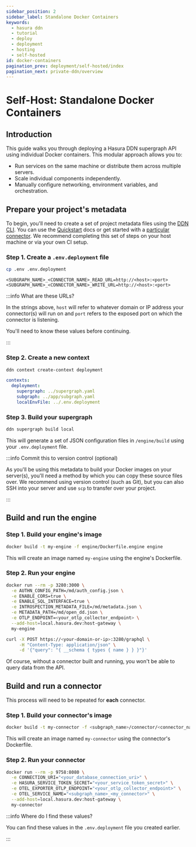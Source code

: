 ```yaml
---
sidebar_position: 2
sidebar_label: Standalone Docker Containers
keywords:
  - hasura ddn
  - tutorial
  - deploy
  - deployment
  - hosting
  - self-hosted
id: docker-containers
pagination_prev: deployment/self-hosted/index
pagination_next: private-ddn/overview
---
```


# Self-Host: Standalone Docker Containers

## Introduction

This guide walks you through deploying a Hasura DDN supergraph API using individual Docker containers. This modular
approach allows you to:

- Run services on the same machine or distribute them across multiple servers.
- Scale individual components independently.
- Manually configure networking, environment variables, and orchestration.

## Prepare your project's metadata

To begin, you'll need to create a set of project metadata files using the [DDN CLI](/reference/cli/index.mdx). You can
use the [Quickstart](/quickstart.mdx) docs or get started with a
[particular connector](/how-to-build-with-ddn/overview.mdx). We recommend completing this set of steps on your host
machine or via your own CI setup.

### Step 1. Create a `.env.deployment` file

```sh title="In the root of your project, run the following to scaffold out your new env file:"
cp .env .env.deployment
```

```plaintext title="For each connector, replace the READ and WRITE URLs, for example:"
<SUBGRAPH_NAME>_<CONNECTOR_NAME>_READ_URL=http://<host>:<port>
<SUBGRAPH_NAME>_<CONNECTOR_NAME>_WRITE_URL=http://<host>:<port>
```

:::info What are these URLs?

In the strings above, `host` will refer to whatever domain or IP address your connector(s) will run on and `port` refers
to the exposed port on which the connector is listening.

You'll need to know these values before continuing.

:::

### Step 2. Create a new context

```sh title="If you haven't yet done this, create a new context using the CLI:"
ddn context create-context deployment
```

```yaml title="In .hasura/context.yaml, use the newly-created .env.deployment file:" {5}
contexts:
  deployment:
    supergraph: ../supergraph.yaml
    subgraph: ../app/subgraph.yaml
    localEnvFile: ../.env.deployment
```

### Step 3. Build your supergraph

```sh title="Using the deployment context, use the DDN CLI to create your project's metadata:"
ddn supergraph build local
```

This will generate a set of JSON configuration files in `/engine/build` using your `.env.deployment` file.

:::info Commit this to version control (optional)

As you'll be using this metadata to build your Docker images on your server(s), you'll need a method by which you can
copy these source files over. We recommend using version control (such as Git), but you can also SSH into your server
and use `scp` to transfer over your project.

:::

## Build and run the engine

### Step 1. Build your engine's image

```bash title="On your server, with Docker installed and your latest metadata available, run the following command from the root of your project:"
docker build -t my-engine -f engine/Dockerfile.engine engine
```

This will create an image named `my-engine` using the engine's Dockerfile.

### Step 2. Run your engine

```sh title="Then, from the root of your project, start the container with the required env vars:"
docker run --rm -p 3280:3000 \
  -e AUTHN_CONFIG_PATH=/md/auth_config.json \
  -e ENABLE_CORS=true \
  -e ENABLE_SQL_INTERFACE=true \
  -e INTROSPECTION_METADATA_FILE=/md/metadata.json \
  -e METADATA_PATH=/md/open_dd.json \
  -e OTLP_ENDPOINT=<your_otlp_collector_endpoint> \
  --add-host=local.hasura.dev:host-gateway \
  my-engine
```

```sh title="You can verify this by sending a schema introspection request to your API:"
curl -X POST https://<your-domain-or-ip>:3280/graphql \
     -H "Content-Type: application/json" \
     -d '{"query": "{ __schema { types { name } } }"}'
```

Of course, without a connector built and running, you won't be able to query data from the API.

## Build and run a connector

This process will need to be repeated for **each** connector.

### Step 1. Build your connector's image

```bash title="On your server, with Docker installed and the latest metadata available, run the following command from the root of your project:"
docker build -t my-connector -f <subgraph_name>/connector/<connector_name>/.hasura-connector/Dockerfile.<connector_name> <subgraph_name>/connector/<connector_name>/
```

This will create an image named `my-connector` using the connector's Dockerfile.

### Step 2. Run your connector

```sh title="Then, from the root of your project, start the container with the required env vars:"
docker run --rm -p 9758:8080 \
  -e CONNECTION_URI="<your_database_connection_uri>" \
  -e HASURA_SERVICE_TOKEN_SECRET="<your_service_token_secret>" \
  -e OTEL_EXPORTER_OTLP_ENDPOINT="<your_otlp_collector_endpoint>" \
  -e OTEL_SERVICE_NAME="<subgraph_name>_<my_connector>" \
  --add-host=local.hasura.dev:host-gateway \
  my-connector
```

:::info Where do I find these values?

You can find these values in the `.env.deployment` file you created earlier.

:::
